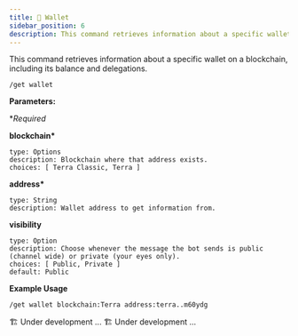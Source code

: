 ```yaml
---
title: 💼 Wallet
sidebar_position: 6
description: This command retrieves information about a specific wallet on a blockchain, including its balance and delegations.
---
```


<!-- Imports -->


<!-- Documentation -->

This command retrieves information about a specific wallet on a blockchain, including its balance and delegations.

<Tabs groupId="platforms">
<TabItem value="discord" label="Discord" default>

```
/get wallet
```

<p>
  <strong>Parameters:</strong>
</p>

\*_Required_

**blockchain\***

    type: Options
    description: Blockchain where that address exists.
    choices: [ Terra Classic, Terra ]

**address\***

    type: String
    description: Wallet address to get information from.

**visibility**

    type: Option
    description: Choose whenever the message the bot sends is public (channel wide) or private (your eyes only).
    choices: [ Public, Private ]
    default: Public

**Example Usage**

```
/get wallet blockchain:Terra address:terra..m60ydg
```

</TabItem>

<TabItem value="telegram" label="Telegram">
  🏗️ Under development ...
</TabItem>

<TabItem value="Twitter" label="Twitter">
  🏗️ Under development ...
</TabItem>
</Tabs>
